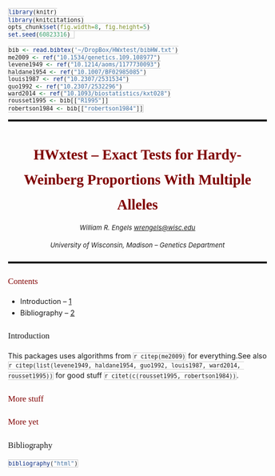 <!--
%\VignetteEngine{knitr}
%\VignetteIndexEntry{HWxtest}
-->
```r
library(knitr)
library(knitcitations)
opts_chunk$set(fig.width=8, fig.height=5)
set.seed(60823316) 
```
```r
bib <- read.bibtex('~/DropBox/HWxtest/bibHW.txt')
me2009 <- ref("10.1534/genetics.109.108977")
levene1949 <- ref("10.1214/aoms/1177730093")
haldane1954 <- ref("10.1007/BF02985085")
louis1987 <- ref("10.2307/2531534")
guo1992 <- ref("10.2307/2532296")
ward2014 <- ref("10.1093/biostatistics/kxt028")
rousset1995 <- bib[["R1995"]]
robertson1984 <- bib[["robertson1984"]]
```


<STYLE type="text/css">
  h1,h2,h3,h4,h5 { 
    font-family: palatino, georgia, serif;
    color: Maroon;
  }
    h1, h6{
    text-align: center;
  }
  h1{line-height: 50px}
  body{
    font-size: 0.9em;
    line-height: 23px;
  }
  h3{
  font-weight: normal;
  }
  h6{
        font-size: 0.9em;
        font-weight: normal;
        line-height: 5px;      
   }
   hr{
     border-top-style: solid;
     border-top-width: medium;
   }
  code {
    font-size: 80%;
    line-height: 140%;
    border: 1px solid #ccc;
  }
   @media print{
  hr { 
      visibility: inherit;
      page-break-before: auto;
    }
   }
 </STYLE>


* * *
HWxtest -- Exact Tests for Hardy-Weinberg Proportions With Multiple Alleles
========================================================

###### William R. Engels  <wrengels@wisc.edu>  
###### University of Wisconsin, Madison -- Genetics Department
* * *
### Contents
* Introduction -- [1](#intro)
* Bibliography -- [2](#bib)

### <a name="intro">Introduction</a>
This packages uses algorithms from `r citep(me2009)` for everything.See also `r citep(list(levene1949, haldane1954, guo1992, louis1987, ward2014, rousset1995))` for good stuff `r citet(c(rousset1995, robertson1984))`.

### More stuff

### More yet

### <a name="bib">Bibliography</a>
```r
bibliography("html")
````